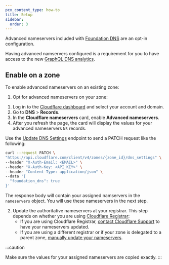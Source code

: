 ```yaml
---
pcx_content_type: how-to
title: Setup
sidebar:
  order: 3
---
```



Advanced nameservers included with [Foundation DNS](/dns/foundation-dns/) are an opt-in configuration.

Having advanced namservers configured is a requirement for you to have access to the new [GraphQL DNS analytics](/dns/foundation-dns/graphql-analytics/).

## Enable on a zone

To enable advanced nameservers on an existing zone:

1. Opt for advanced nameservers on your zone:

<Tabs syncKey="dashPlusAPI"> <TabItem label="Dashboard">

1. Log in to the [Cloudflare dashboard](https://dash.cloudflare.com/login) and select your account and domain.
2. Go to **DNS** > **Records**.
3. In the **Cloudflare nameservers** card, enable **Advanced nameservers**.
4. After you refresh the page, the card will display the values for your advanced nameservers `NS` records.

</TabItem> <TabItem label="API">

Use the [Update DNS Settings](/api/operations/dns-settings-for-a-zone-update-dns-settings) endpoint to send a PATCH request like the following:

```bash
curl --request PATCH \
"https://api.cloudflare.com/client/v4/zones/{zone_id}/dns_settings" \
--header "X-Auth-Email: <EMAIL>" \
--header "X-Auth-Key: <API_KEY>" \
--header "Content-Type: application/json" \
--data '{
  "foundation_dns": true
}'
```

The response body will contain your assigned namservers in the `nameservers` object. You will use these nameservers in the next step.

</TabItem> </Tabs>

2. Update the authoritative nameservers at your registrar. This step depends on whether you are using [Cloudflare Registrar](/registrar/):
   - If you are using Cloudflare Registrar, [contact Cloudflare Support](/support/contacting-cloudflare-support/) to have your nameservers updated.
   - If you are using a different registrar or if your zone is delegated to a parent zone, [manually update your nameservers](/dns/nameservers/update-nameservers/#specific-processes).

:::caution

Make sure the values for your assigned nameservers are copied exactly.
:::

